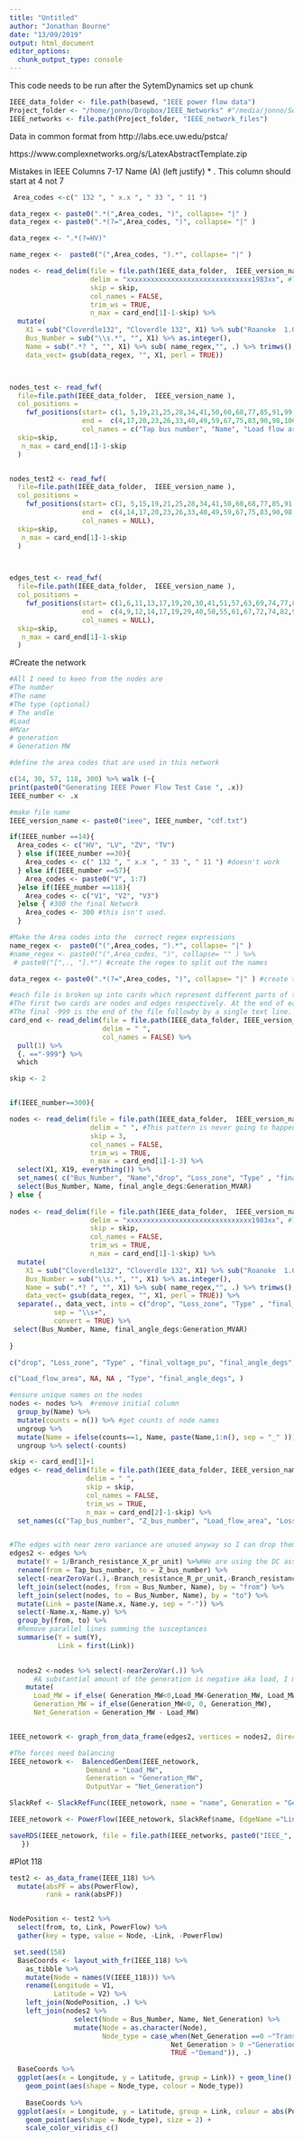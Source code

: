 ```yaml
---
title: "Untitled"
author: "Jonathan Bourne"
date: "13/09/2019"
output: html_document
editor_options: 
  chunk_output_type: console
---
```

This code needs to be run after the SytemDynamics set up chunk

```r
IEEE_data_folder <- file.path(basewd, "IEEE power flow data")
Project_folder <- "/home/jonno/Dropbox/IEEE_Networks" #"/media/jonno/Seagate Expansion Drive/IEEE_Networks"
IEEE_networks <- file.path(Project_folder, "IEEE_network_files")

```


Data in common format from
http://labs.ece.uw.edu/pstca/

https://www.complexnetworks.org/s/LatexAbstractTemplate.zip

Mistakes in IEEE
Columns  7-17   Name (A) (left justify) * . This column should start at 4 not 7

```r


 Area_codes <-c(" 132 ", " x.x ", " 33 ", " 11 ")

data_regex <- paste0(".*(",Area_codes, ")", collapse= "|" )
data_regex <- paste0(".*(?=",Area_codes, ")", collapse= "|" ) 

data_regex <- ".*(?=HV)"

name_regex <-  paste0("(",Area_codes, ").*", collapse= "|" )

nodes <- read_delim(file = file.path(IEEE_data_folder,  IEEE_version_name ),
                    delim = "xxxxxxxxxxxxxxxxxxxxxxxxxxxxxxx1983xx", #This pattern is never going to happen
                    skip = skip,
                    col_names = FALSE,
                    trim_ws = TRUE,
                    n_max = card_end[1]-1-skip) %>%
  mutate(
    X1 = sub("Cloverdle132", "Cloverdle 132", X1) %>% sub("Roanoke  1.0 ", "Roanoke  x.x ", .),
    Bus_Number = sub("\\s.*", "", X1) %>% as.integer(),
    Name = sub(".*? ", "", X1) %>% sub( name_regex,"", .) %>% trimws(),
    data_vect= gsub(data_regex, "", X1, perl = TRUE))



nodes_test <- read_fwf(
  file=file.path(IEEE_data_folder,  IEEE_version_name ),
  col_positions = 
    fwf_positions(start= c(1, 5,19,21,25,28,34,41,50,60,68,77,85,91,99, 107,115,124), 
                  end =  c(4,17,20,23,26,33,40,49,59,67,75,83,90,98,106,114,122,127), 
                  col_names = c("Tap bus number", "Name", "Load flow area number", "Loss zone number", "Type", "Final voltage", "Final angle", "Load MW", "Load MVAR", "Generation MW", "Generation MVAR", "Base KV", "Desired Volts", "Maximum VAR", "Minimum VAR", "Shunt conductance", "Shunt susceptance", "Remote controlled bus number")),
  skip=skip,
   n_max = card_end[1]-1-skip
  )


nodes_test2 <- read_fwf(
  file=file.path(IEEE_data_folder,  IEEE_version_name ),
  col_positions = 
    fwf_positions(start= c(1, 5,15,19,21,25,28,34,41,50,60,68,77,85,91,99, 107,115,124), 
                  end =  c(4,14,17,20,23,26,33,40,49,59,67,75,83,90,98,106,114,122,127),
                  col_names = NULL),
  skip=skip,
   n_max = card_end[1]-1-skip
  )



edges_test <- read_fwf(
  file=file.path(IEEE_data_folder,  IEEE_version_name ),
  col_positions = 
    fwf_positions(start= c(1,6,11,13,17,19,20,30,41,51,57,63,69,74,77,84,91,98, 106,113,120), 
                  end =  c(4,9,12,14,17,19,29,40,50,55,61,67,72,74,82,90,97,104,111,119,126), 
                  col_names = NULL),
  skip=skip,
   n_max = card_end[1]-1-skip
  )


```


#Create the network
```r

#All I need to keeo from the nodes are
#The number
#The name
#The type (optional)
# The andle
#Load
#MVar
# generation
# Generation MW

#define the area codes that are used in this network

c(14, 30, 57, 118, 300) %>% walk (~{
print(paste0("Generating IEEE Power Flow Test Case ", .x))
IEEE_number <- .x

#make file name
IEEE_version_name <- paste0("ieee", IEEE_number, "cdf.txt")

if(IEEE_number ==14){
  Area_codes <- c("HV", "LV", "ZV", "TV")
  } else if(IEEE_number ==30){
    Area_codes <- c(" 132 ", " x.x ", " 33 ", " 11 ") #doesn't work
  } else if(IEEE_number ==57){
    Area_codes <- paste0("V", 1:7)
  }else if(IEEE_number ==118){
    Area_codes <- c("V1", "V2", "V3") 
  }else { #300 the final Network
    Area_codes <- 300 #this isn't used.
  }

#Make the Area codes into the  correct regex expressions
name_regex <-  paste0("(",Area_codes, ").*", collapse= "|" )
#name_regex <- paste0("(",Area_codes, ")", collapse= "" ) %>%
 # paste0("[",., "].*") #create the regex to split out the names

data_regex <- paste0(".*(?=",Area_codes, ")", collapse= "|" ) #create the regex to split out the remaining data. Uses a positive look ahead. this means the sub function must be perl = TRUE

#each file is broken up into cards which represent different parts of the network
#The first two cards are nodes and edges respectively. At the end of each of the main cards the number -999 is shown.
#The final -999 is the end of the file followby by a single text line.
card_end <- read_delim(file = file.path(IEEE_data_folder, IEEE_version_name),
                       delim = " ",
                       col_names = FALSE) %>% 
  pull(1) %>% 
  {. =="-999"} %>% 
  which

skip <- 2


if(IEEE_number==300){

nodes <- read_delim(file = file.path(IEEE_data_folder,  IEEE_version_name ),
                    delim = " ", #This pattern is never going to happen
                    skip = 3,
                    col_names = FALSE,
                    trim_ws = TRUE,
                    n_max = card_end[1]-1-3) %>%
  select(X1, X19, everything()) %>% 
  set_names( c("Bus_Number", "Name","drop", "Loss_zone", "Type" , "final_voltage_pu", "final_angle_degs", "Load_MW", "LOAD_MVAR", "Generation_MW", "Generation_MVAR", "Base_KV", "Desired_volts_pu", "Max_MVAR", "Min_MVAR", "Conductance", "Susceptance", "Remote_controlled_Bus_number", "xx" )) %>%
  select(Bus_Number, Name, final_angle_degs:Generation_MVAR) 
} else {
  
nodes <- read_delim(file = file.path(IEEE_data_folder,  IEEE_version_name ),
                    delim = "xxxxxxxxxxxxxxxxxxxxxxxxxxxxxxx1983xx", #This pattern is never going to happen
                    skip = skip,
                    col_names = FALSE,
                    trim_ws = TRUE,
                    n_max = card_end[1]-1-skip) %>%
  mutate(
    X1 = sub("Cloverdle132", "Cloverdle 132", X1) %>% sub("Roanoke  1.0 ", "Roanoke  x.x ", .), #Thisi is here becuase 30 is a bit messy
    Bus_Number = sub("\\s.*", "", X1) %>% as.integer(),
    Name = sub(".*? ", "", X1) %>% sub( name_regex,"", .) %>% trimws(),
    data_vect= gsub(data_regex, "", X1, perl = TRUE)) %>%
  separate(., data_vect, into = c("drop", "Loss_zone", "Type" , "final_voltage_pu", "final_angle_degs", "Load_MW", "LOAD_MVAR", "Generation_MW", "Generation_MVAR", "Base_KV", "Desired_volts_pu", "Max_MVAR", "Min_MVAR", "Conductance", "Susceptance", "Remote_controlled_Bus_number", NA ),
           sep = "\\s+",
           convert = TRUE) %>%
 select(Bus_Number, Name, final_angle_degs:Generation_MVAR)
  
}

c("drop", "Loss_zone", "Type" , "final_voltage_pu", "final_angle_degs", "Load_MW", "LOAD_MVAR", "Generation_MW", "Generation_MVAR", "Base_KV", "Desired_volts_pu", "Max_MVAR", "Min_MVAR", "Conductance", "Susceptance", "Remote_controlled_Bus_number", NA )

c("Load_flow_area", NA, NA , "Type", "final_angle_degs", )

#ensure unique names on the nodes
nodes <- nodes %>%  #remove initial column
  group_by(Name) %>%
  mutate(counts = n()) %>% #get counts of node names
  ungroup %>%
  mutate(Name = ifelse(counts==1, Name, paste(Name,1:n(), sep = "_" ))) %>% #any nodes names that appear more than once are suffix with a unique number
  ungroup %>% select(-counts)

skip <- card_end[1]+1
edges <- read_delim(file = file.path(IEEE_data_folder, IEEE_version_name),
                   delim = " ",
                   skip = skip,
                   col_names = FALSE,
                   trim_ws = TRUE,
                   n_max = card_end[2]-1-skip) %>%
  set_names(c("Tap_bus_number", "Z_bus_number", "Load_flow_area", "Loss_zone", "Circuit", "Type", "Branch_resistance_R_pr_unit", "Branch_resistance_X_pr_unit", "Line_charging_B_pr_unit", "Line_MVA rating_No_1", "Line_MVA_rating_No_2", "Line_MVA_rating_No_3", "Control_bus_number", "Side", "Transformer_final_turns_ratio", "Transformer_final_angle", "Minimum_tap_phase_shift", "Maximum_tap_phase_shift", "Step_size", "Minimum_voltage", "Maximum_voltage"))


#The edges with near zero variance are unused anyway so I can drop them without issues
edges2 <- edges %>%
  mutate(Y = 1/Branch_resistance_X_pr_unit) %>%#We are using the DC assumuptions and the value of R is small compared to X thus we can say susceptance B = 1/X
  rename(from = Tap_bus_number, to = Z_bus_number) %>%
  select(-nearZeroVar(.),-Branch_resistance_R_pr_unit,-Branch_resistance_X_pr_unit) %>%
  left_join(select(nodes, from = Bus_Number, Name), by = "from") %>%
  left_join(select(nodes, to = Bus_Number, Name), by = "to") %>%
  mutate(Link = paste(Name.x, Name.y, sep = "-")) %>%
  select(-Name.x,-Name.y) %>%
  group_by(from, to) %>%
  #Remove parallel lines summing the susceptances
  summarise(Y = sum(Y),
            Link = first(Link)) 
  

  nodes2 <-nodes %>% select(-nearZeroVar(.)) %>%
      #A substantial amount of the generation is negative aka load, I move it into the load column
    mutate(
      Load_MW = if_else( Generation_MW<0,Load_MW-Generation_MW, Load_MW),
      Generation_MW = if_else(Generation_MW<0, 0, Generation_MW),
      Net_Generation = Generation_MW - Load_MW)


IEEE_netowork <- graph_from_data_frame(edges2, vertices = nodes2, directed = FALSE)

#The forces need balancing
IEEE_netowork <-  BalencedGenDem(IEEE_netowork, 
                   Demand = "Load_MW",
                   Generation = "Generation_MW",
                   OutputVar = "Net_Generation")

SlackRef <- SlackRefFunc(IEEE_netowork, name = "name", Generation = "Generation_MW")

IEEE_netowork <- PowerFlow(IEEE_netowork, SlackRef$name, EdgeName ="Link", VertexName = "name", Net_generation = "Net_Generation")

saveRDS(IEEE_netowork, file = file.path(IEEE_networks, paste0("IEEE_", IEEE_number, "_igraph.rds")))
   }) 

```


#Plot 118

```r
test2 <- as_data_frame(IEEE_118) %>%
  mutate(absPF = abs(PowerFlow),
         rank = rank(absPF))


NodePosition <- test2 %>%
  select(from, to, Link, PowerFlow) %>%
  gather(key = type, value = Node, -Link, -PowerFlow)

 set.seed(158)
  BaseCoords <- layout_with_fr(IEEE_118) %>% 
    as_tibble %>% 
    mutate(Node = names(V(IEEE_118))) %>%
    rename(Longitude = V1,
           Latitude = V2) %>%
    left_join(NodePosition, .) %>%
    left_join(nodes2 %>% 
                select(Node = Bus_Number, Name, Net_Generation) %>% 
                mutate(Node = as.character(Node),
                       Node_type = case_when(Net_Generation ==0 ~"Transmission",
                                        Net_Generation > 0 ~"Generation",
                                        TRUE ~"Demand")), .)

  BaseCoords %>%
  ggplot(aes(x = Longitude, y = Latitude, group = Link)) + geom_line() +  
    geom_point(aes(shape = Node_type, colour = Node_type))
  
    BaseCoords %>%
  ggplot(aes(x = Longitude, y = Latitude, group = Link, colour = abs(PowerFlow))) + geom_line() +  
    geom_point(aes(shape = Node_type), size = 2) +
    scale_color_viridis_c()

```
